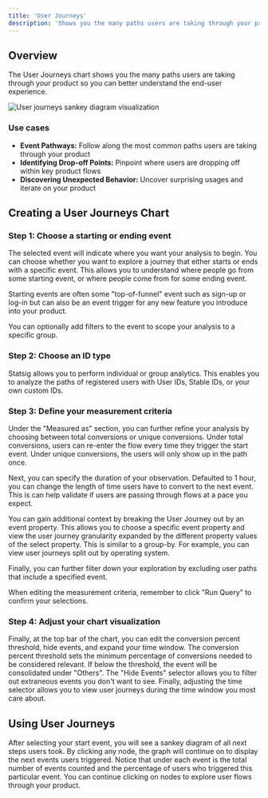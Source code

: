 ```yaml
---
title: 'User Journeys'
description: 'Shows you the many paths users are taking through your product so you can better understand the end-user experience'
---
```


## Overview

The User Journeys chart shows you the many paths users are taking through your product so you can better understand the end-user experience. 

<Frame>
  <img src="https://github.com/user-attachments/assets/51e0c508-45cf-4839-93a0-3bf63e4e961d" alt="User journeys sankey diagram visualization" />
</Frame>

### Use cases

- **Event Pathways:** Follow along the most common paths users are taking through your product
- **Identifying Drop-off Points:** Pinpoint where users are dropping off within key product flows
- **Discovering Unexpected Behavior:** Uncover surprising usages and iterate on your product

## Creating a User Journeys Chart

### Step 1: Choose a starting or ending event

The selected event will indicate where you want your analysis to begin. You can choose whether you want to explore a journey that either starts or ends with a specific event. This allows you to understand where people go from some starting event, or where people come from for some ending event. 

Starting events are often some "top-of-funnel" event such as sign-up or log-in but can also be an event trigger for any new feature you introduce into your product. 

You can optionally add filters to the event to scope your analysis to a specific group.

### Step 2: Choose an ID type

Statsig allows you to perform individual or group analytics. This enables you to analyze the paths of registered users with User IDs, Stable IDs, or your own custom IDs. 

### Step 3: Define your measurement criteria

Under the "Measured as" section, you can further refine your analysis by choosing between total conversions or unique conversions. Under total conversions, users can re-enter the flow every time they trigger the start event. Under unique conversions, the users will only show up in the path once. 

Next, you can specify the duration of your observation. Defaulted to 1 hour, you can change the length of time users have to convert to the next event. This is can help validate if users are passing through flows at a pace you expect.

You can gain additional context by breaking the User Journey out by an event property. This allows you to choose a specific event property and view the user journey granularity expanded by the different property values of the select property. This is similar to a group-by. For example, you can view user journeys split out by operating system.  

Finally, you can further filter down your exploration by excluding user paths that include a specified event. 

When editing the measurement criteria, remember to click "Run Query" to confirm your selections. 

### Step 4: Adjust your chart visualization

Finally, at the top bar of the chart, you can edit the conversion percent threshold, hide events, and expand your time window. The conversion percent threshold sets the minimum percentage of conversions needed to be considered relevant. If below the threshold, the event will be consolidated under "Others". The "Hide Events" selector allows you to filter out extraneous events you don't want to see. Finally, adjusting the time selector allows you to view user journeys during the time window you most care about. 

## Using User Journeys

After selecting your start event, you will see a sankey diagram of all next steps users took. By clicking any node, the graph will continue on to display the next events users triggered. Notice that under each event is the total number of events counted and the percentage of users who triggered this particular event. You can continue clicking on nodes to explore user flows through your product.
